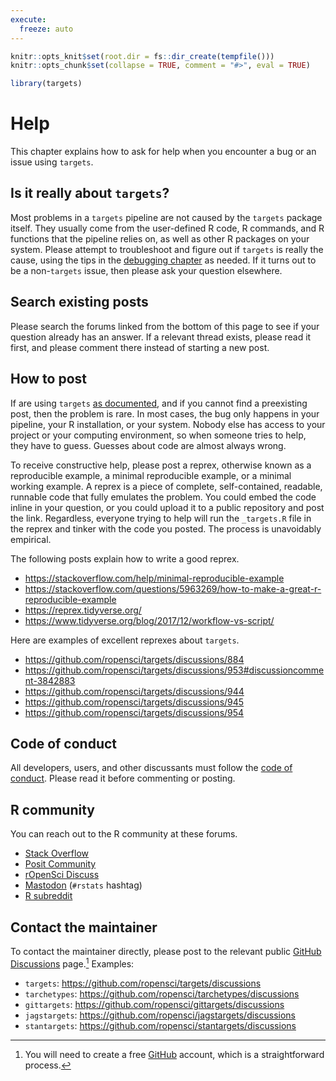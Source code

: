 ```yaml
---
execute:
  freeze: auto
---
```


```r
knitr::opts_knit$set(root.dir = fs::dir_create(tempfile()))
knitr::opts_chunk$set(collapse = TRUE, comment = "#>", eval = TRUE)
```

```r
library(targets)
```

# Help {#help}

This chapter explains how to ask for help when you encounter a bug or an issue using `targets`.

## Is it really about `targets`?

Most problems in a `targets` pipeline are not caused by the `targets` package itself. They usually come from the user-defined R code, R commands, and R functions that the pipeline relies on, as well as other R packages on your system. Please attempt to troubleshoot and figure out if `targets` is really the cause, using the tips in the [debugging chapter](#debugging) as needed. If it turns out to be a non-`targets` issue, then please ask your question elsewhere.

## Search existing posts

Please search the forums linked from the bottom of this page to see if your question already has an answer. If a relevant thread exists, please read it first, and please comment there instead of starting a new post.

## How to post

If are using `targets` [as documented](https://books.ropensci.org/targets/), and if you cannot find a preexisting post, then the problem is rare. In most cases, the bug only happens in your pipeline, your R installation, or your system. Nobody else has access to your project or your computing environment, so when someone tries to help, they have to guess. Guesses about code are almost always wrong.

To receive constructive help, please post a reprex, otherwise known as a reproducible example, a minimal reproducible example, or a minimal working example. A reprex is a piece of complete, self-contained, readable, runnable code that fully emulates the problem. You could embed the code inline in your question, or you could upload it to a public repository and post the link. Regardless, everyone trying to help will run the `_targets.R` file in the reprex and tinker with the code you posted. The process is unavoidably empirical.

The following posts explain how to write a good reprex.

  * <https://stackoverflow.com/help/minimal-reproducible-example>
  * <https://stackoverflow.com/questions/5963269/how-to-make-a-great-r-reproducible-example>
  * <https://reprex.tidyverse.org/>
  * <https://www.tidyverse.org/blog/2017/12/workflow-vs-script/>

Here are examples of excellent reprexes about `targets`.

  * <https://github.com/ropensci/targets/discussions/884>
  * <https://github.com/ropensci/targets/discussions/953#discussioncomment-3842883>
  * <https://github.com/ropensci/targets/discussions/944>
  * <https://github.com/ropensci/targets/discussions/945>
  * <https://github.com/ropensci/targets/discussions/954>

## Code of conduct

All developers, users, and other discussants must follow the [code of conduct](https://ropensci.org/code-of-conduct/). Please read it before commenting or posting.

## R community

You can reach out to the R community at these forums.

* [Stack Overflow](https://stackoverflow.com/)
* [Posit Community](https://community.rstudio.com/)
* [rOpenSci Discuss](https://discuss.ropensci.org)
* [Mastodon](https://mastodon.social) (`#rstats` hashtag)
* [R subreddit](https://www.reddit.com/r/rstats/)

## Contact the maintainer

To contact the maintainer directly, please post to the relevant public [GitHub Discussions](https://github.com/features/discussions) page.^[You will need to create a free [GitHub](https://github.com/) account, which is a straightforward process.] Examples:

* `targets`: <https://github.com/ropensci/targets/discussions>
* `tarchetypes`: <https://github.com/ropensci/tarchetypes/discussions>
* `gittargets`: <https://github.com/ropensci/gittargets/discussions>
* `jagstargets`: <https://github.com/ropensci/jagstargets/discussions>
* `stantargets`: <https://github.com/ropensci/stantargets/discussions>
